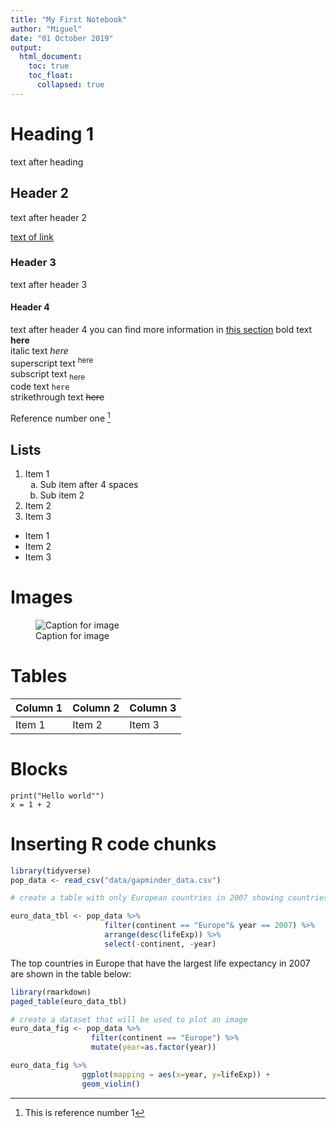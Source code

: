 ```yaml
---
title: "My First Notebook"
author: "Miguel"
date: "01 October 2019"
output:
  html_document:
    toc: true
    toc_float:
      collapsed: true
---
```

# Heading 1 {#link1}
text after heading

## Header 2
text after header 2

[text of link](https://rpubs.com/mesopinions/534239)

### Header 3
text after header 3

#### Header 4
text after header 4
you can find more information in [this section](#link1)
bold text **here**  
italic text *here*  
superscript text ^here^  
subscript text ~here~  
code text `here`  
strikethrough text ~~here~~

Reference number one [^1]

[^1]: This is reference number 1

## Lists
1. Item 1
    a. Sub item after 4 spaces
    b. Sub item 2
2. Item 2
3. Item 3

* Item 1
* Item 2
* Item 3

<!-- do not show this on the report -->

# Images
![Caption for image](img/SPA.png)

# Tables

| Column 1 | Column 2 | Column 3 |
| -------- | -------- | -------- |
|  Item 1  |  Item 2  |  Item 3  |

# Blocks

```
print("Hello world"")
x = 1 + 2
```

# Inserting R code chunks

```r
library(tidyverse)
pop_data <- read_csv("data/gapminder_data.csv")

# create a table with only European countries in 2007 showing countries with the largest life expectancy first

euro_data_tbl <- pop_data %>% 
                     filter(continent == "Europe"& year == 2007) %>% 
                     arrange(desc(lifeExp)) %>% 
                     select(-continent, -year)
```
The top countries in Europe that have the largest life expectancy in 2007 are shown in the table below:

```r
library(rmarkdown)
paged_table(euro_data_tbl)
```

```r
# create a dataset that will be used to plot an image
euro_data_fig <- pop_data %>% 
                  filter(continent == "Europe") %>% 
                  mutate(year=as.factor(year))
```

```r
euro_data_fig %>% 
                ggplot(mapping = aes(x=year, y=lifeExp)) +
                geom_violin()
```


